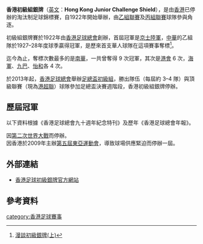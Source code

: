 {{Infobox football tournament
| name                 = 香港初級組銀牌<br> Hong Kong Junior Challenge Shield
| logo                 = 
| founded              = {{Start date and age|df=yes|1922}}
| abolished            = {{Start date and age|df=yes|2013}}
| organiser            = [[香港足球總會|香港足球總會]]
| region               = 香港
| number of teams      = 
| current champion     = [[元朗足球會|元朗]]（第 1 次）
| most successful team = [[南華足球隊|南華]]（9 次）
| website              = 
}}

'''香港初級組銀牌'''（[[英文|英文]]：'''Hong Kong Junior Challenge Shield'''），是由[[香港|香港]]已停辦的淘汰制足球錦標賽，自1922年開始舉辦，由[[香港乙組足球聯賽|乙組聯賽]]及[[香港丙組足球聯賽|丙組聯賽]]球隊參與角逐。

初級組銀牌賽於1922年由[[香港足球總會|香港足球總會]]創辦，首屆冠軍是[[京士陸軍|京士陸軍]]，[[中華體育會|中華]]的乙組隊於1927–28年度球季贏得冠軍，是歷來首支華人球隊在這項賽事奪標<ref>[http://www.hkfa.com/includes_files/board_details.php?news_id=8278 漫談初級銀牌(上)]</ref>。

迄今為止，奪標次數最多的是[[南華足球隊|南華]]，一共曾奪得 9 次冠軍，其次是[[香港足球會|港會]] 6 次，[[海軍（足球會）|海軍]]、[[九龍巴士足球隊|九巴]]、[[怡和體育會|怡和]]各 4 次。

於2013年起，[[香港足球總會|香港足球總會]]舉辦[[香港足總盃初級組|足總盃初級組]]，勝出隊伍（每屆約 3–4 隊）與頂級聯賽（現為[[港超聯|港超聯]]）球隊參加足總盃決賽週階段，香港初級組銀牌停辦。

== 歷屆冠軍 ==
以下資料根據《香港足球總會九十週年紀念特刊》及歷年《香港足球總會年報》。

{{columns-list|5|
*1922–23：[[京士陸軍|京士陸軍]]
*1923–24：地丹拿艦隊
*1924–25：東沙利陸軍
*1925–26：東沙利陸軍
*1926–27：新京士陸軍
*1927–28：[[中華體育會|中華]]
*1928–29：新京士陸軍
*1929–30：[[中華體育會|中華]]
*1930–31：海軍
*1931–32：炮兵（十二營）
*1932–33：海軍
*1933–34：海軍
*1934–35：工程
*1935–36：工程
*1936–37：工程
*1937–38：[[光華體育會|光華]]
*1938–39：蘇皇軍
*1939–40：三十營炮兵
*1940–41：軍糧
*1941–1946：''停辦'' [[#fn_1|<sup>1</sup>]]
*1946–47：海軍
*1947–48：[[南華足球隊|南華]]
*1948–49：[[九龍巴士足球隊|九巴]]
*1949–50：陸軍
*1950–51：[[南華足球隊|南華]]
*1951–52：[[傑志體育會|傑志]]
*1952–53：[[南華足球隊|南華]]
*1953–54：[[南華足球隊|南華]]
*1954–55：[[南華足球隊|南華]]
*1955–56：[[九龍巴士足球隊|九巴]]
*1956–57：[[南華足球隊|南華]]
*1957–58：[[南華足球隊|南華]]
*1958–59：[[南華足球隊|南華]]
*1959–60：[[九龍巴士足球隊|九巴]]
*1960–61：[[愉園體育會|愉園]]
*1961–62：[[東昇足球隊|東昇]]
*1962–63：陸軍
*1963–64：[[九龍巴士足球隊|九巴]]
*1964–65：[[香港流浪足球會|流浪]]
*1965–66：陸軍
*1966–67：[[南華足球隊|南華]]
*1967–68：[[怡和體育會|怡和]]
*1968–69：[[消防足球隊|消防]]
*1969–70：[[愉園體育會|愉園]]
*1970–71：[[怡和體育會|怡和]]
*1971–72：[[警察足球隊|警察]]
*1972–73：[[怡和體育會|怡和]]
*1973–74：[[怡和體育會|怡和]]
*1974–75：[[警察足球隊|警察]]
*1975–76：[[卜公體育會|卜公]]
*1976–77：[[香港足球會|港會]]
*1977–78：[[宏輝駒騰|駒騰]]
*1978–79：[[香港足球會|港會]]
*1979–80：[[荃灣足球會|荃灣]]
*1980–81：[[香港流浪足球會|流浪]]
*1981–82：菱電
*1982–83：俠士
*1983–84：[[星島體育會|星島]]
*1984–85：[[港燈體育會|港燈]]
*1985–86：[[卜公體育會|卜公]]
*1986–87：[[星島體育會|星島]]
*1987–88：[[馬天尼|馬天尼]]
*1988–89：港青
*1989–90：[[福建體育會|福建]]
*1990–91：[[警察足球隊|警察]]
*1991–92：[[香港流浪足球會|流浪]]
*1992–93：[[香港足球會|港會]]
*1993–94：[[發景|發景]]
*1994–95：[[香港足球會|港會]]
*1995–96：[[二合|二合]]
*1996–97：[[香港足球會|港會]]
*1997–98：[[德高朋友|西貢朋友]]
*1998–99：[[傑志體育會|傑志]]
*1999–00：[[東寶體育會|東寶]]
*2000–01：[[福建體育會|福建]]
*2001–02：[[淦源足球會|淦源]]
*2002–03：[[消防足球隊|消防]]
*2003–04：[[東寶體育會|東寶]]
*2004–05：[[香港足球會|港會]]
*2005–06：[[東寶體育會|東寶]]
*2006–07：[[福建體育會|福建]]
*2007–08：[[沙田體育會足球隊|沙田]]
*2008–09：[[沙田體育會足球隊|沙田]]
*2009–10：''停辦'' [[#fn_2|<sup>2</sup>]]
*[[2010–11年香港初級組銀牌|2010–11]]：[[南區足球隊|南區]]
*[[2011–12年香港初級組銀牌|2011–12]]：[[灣仔足球隊|灣仔]]
*[[2012–13年香港初級組銀牌|2012–13]]：[[元朗足球會|元朗]]
}}

{{fnb|1}}因[[第二次世界大戰|第二次世界大戰]]而停辦。<br>
{{fnb|2}}因香港於2009年主辦[[2009年東亞運動會|第五屆東亞運動會]]，導致球場供應緊迫而停辦一屆。

==外部連結==
*[http://www.hkfa.com/zh-hk/match_cups.php?league_id=11&ly=2006-2007 香港足球初級銀牌官方網站] {{Wayback|url=http://www.hkfa.com/zh-hk/match_cups.php?league_id=11&ly=2006-2007 |date=20121025070620 }}

==參考資料==
{{reflist}}

{{香港足球}}

[[category:香港足球賽事|category:香港足球賽事]]